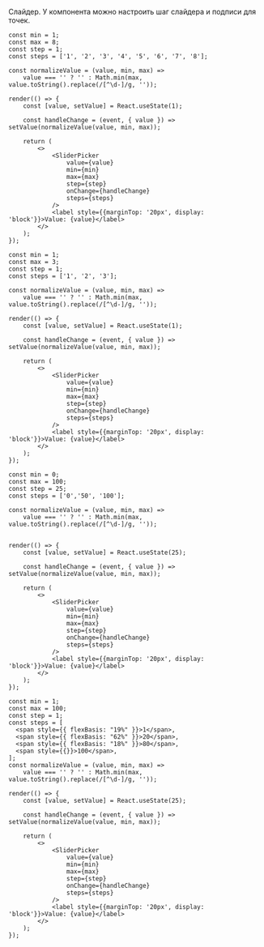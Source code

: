 Слайдер. У компонента можно настроить шаг слайдера и подписи для точек.

```tsx live
const min = 1;
const max = 8;
const step = 1;
const steps = ['1', '2', '3', '4', '5', '6', '7', '8'];

const normalizeValue = (value, min, max) =>
    value === '' ? '' : Math.min(max, value.toString().replace(/[^\d-]/g, ''));

render(() => {
    const [value, setValue] = React.useState(1);

    const handleChange = (event, { value }) => setValue(normalizeValue(value, min, max));

    return (
        <>
            <SliderPicker
                value={value}
                min={min}
                max={max}
                step={step}
                onChange={handleChange}
                steps={steps}
            />
            <label style={{marginTop: '20px', display: 'block'}}>Value: {value}</label>
        </>
    );
});
```


```tsx live
const min = 1;
const max = 3;
const step = 1;
const steps = ['1', '2', '3'];

const normalizeValue = (value, min, max) =>
    value === '' ? '' : Math.min(max, value.toString().replace(/[^\d-]/g, ''));

render(() => {
    const [value, setValue] = React.useState(1);

    const handleChange = (event, { value }) => setValue(normalizeValue(value, min, max));

    return (
        <>
            <SliderPicker
                value={value}
                min={min}
                max={max}
                step={step}
                onChange={handleChange}
                steps={steps}
            />
            <label style={{marginTop: '20px', display: 'block'}}>Value: {value}</label>
        </>
    );
});
```

```tsx live
const min = 0;
const max = 100;
const step = 25;
const steps = ['0','50', '100'];

const normalizeValue = (value, min, max) =>
    value === '' ? '' : Math.min(max, value.toString().replace(/[^\d-]/g, ''));


render(() => {
    const [value, setValue] = React.useState(25);

    const handleChange = (event, { value }) => setValue(normalizeValue(value, min, max));

    return (
        <>
            <SliderPicker
                value={value}
                min={min}
                max={max}
                step={step}
                onChange={handleChange}
                steps={steps}
            />
            <label style={{marginTop: '20px', display: 'block'}}>Value: {value}</label>
        </>
    );
});
```

```tsx live
const min = 1;
const max = 100;
const step = 1;
const steps = [
  <span style={{ flexBasis: "19%" }}>1</span>,
  <span style={{ flexBasis: "62%" }}>20</span>,
  <span style={{ flexBasis: "18%" }}>80</span>,
  <span style={{}}>100</span>,
];
const normalizeValue = (value, min, max) =>
    value === '' ? '' : Math.min(max, value.toString().replace(/[^\d-]/g, ''));

render(() => {
    const [value, setValue] = React.useState(25);

    const handleChange = (event, { value }) => setValue(normalizeValue(value, min, max));

    return (
        <>
            <SliderPicker
                value={value}
                min={min}
                max={max}
                step={step}
                onChange={handleChange}
                steps={steps}
            />
            <label style={{marginTop: '20px', display: 'block'}}>Value: {value}</label>
        </>
    );
});
```
